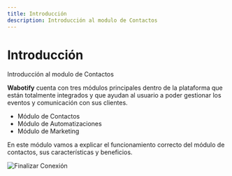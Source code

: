 ```yaml
---
title: Introducción
description: Introducción al modulo de Contactos
---
```


# Introducción

Introducción al modulo de Contactos

**Wabotify** cuenta con tres módulos principales dentro de la plataforma que están totalmente integrados y que ayudan al usuario a poder gestionar los eventos y comunicación con sus clientes.

- Módulo de Contactos
- Módulo de Automatizaciones
- Módulo de Marketing

En este módulo vamos a explicar el funcionamiento correcto del módulo de contactos, sus características y beneficios.

![Finalizar Conexión](../../../assets/contactos/introduccion.png)
